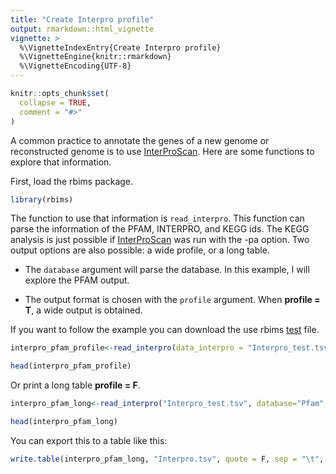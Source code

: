 ```yaml
---
title: "Create Interpro profile"
output: rmarkdown::html_vignette
vignette: >
  %\VignetteIndexEntry{Create Interpro profile}
  %\VignetteEngine{knitr::rmarkdown}
  %\VignetteEncoding{UTF-8}
---
```


```r
knitr::opts_chunk$set(
  collapse = TRUE,
  comment = "#>"
)
```

A common practice to annotate the genes of a new genome or reconstructed genome is to use [InterProScan](https://interproscan-docs.readthedocs.io/en/latest/). Here are some functions to explore that information.

First, load the rbims package.

```r
library(rbims)
```

The function to use that information is `read_interpro`. This function can parse the information of the PFAM, INTERPRO, and KEGG ids. The KEGG analysis is just possible if [InterProScan](https://interproscan-docs.readthedocs.io/en/latest/) was run with the -pa option. Two output options are also possible: a wide profile, or a long table. 

- The `database` argument will parse the database. In this example, I will explore the PFAM output. 

- The output format is chosen with the `profile` argument. When **profile = T**, a wide output is obtained.

If you want to follow the example you can download the use rbims [test](https://github.com/mirnavazquez/RbiMs/blob/main/inst/extdata/Interpro_test.tsv) file. 

```r
interpro_pfam_profile<-read_interpro(data_interpro = "Interpro_test.tsv", database="Pfam", profile = T)
```

```r
head(interpro_pfam_profile)
```

Or print a long table **profile = F**. 

```r
interpro_pfam_long<-read_interpro("Interpro_test.tsv", database="Pfam", profile = F)
```

```r
head(interpro_pfam_long)
```

You can export this to a table like this:

```r
write.table(interpro_pfam_long, "Interpro.tsv", quote = F, sep = "\t", row.names = F, col.names = T)
```









